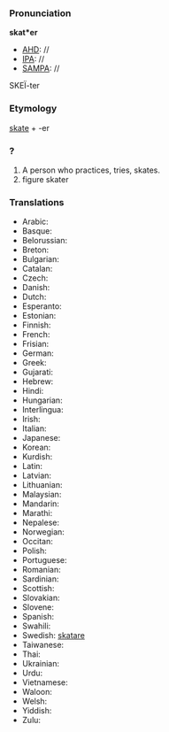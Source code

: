 ===Pronunciation===

'''skat*er'''
*[[AHD]]: //
*[[IPA]]: //
*[[SAMPA]]: //
SKE&Iuml;-ter
===Etymology===

[[skate]] + -er

===?===

#A person who practices, tries, skates.
#figure skater

===Translations===

*Arabic:
*Basque:
*Belorussian:
*Breton:
*Bulgarian:
*Catalan:
*Czech:
*Danish:
*Dutch:
*Esperanto:
*Estonian:
*Finnish:
*French:
*Frisian:
*German:
*Greek:
*Gujarati:
*Hebrew:
*Hindi:
*Hungarian:
*Interlingua:
*Irish:
*Italian:
*Japanese:
*Korean:
*Kurdish:
*Latin:
*Latvian:
*Lithuanian:
*Malaysian:
*Mandarin:
*Marathi:
*Nepalese:
*Norwegian:
*Occitan:
*Polish:
*Portuguese:
*Romanian:
*Sardinian:
*Scottish:
*Slovakian:
*Slovene:
*Spanish:
*Swahili:
*Swedish: [[skatare]]
*Taiwanese:
*Thai:
*Ukrainian:
*Urdu:
*Vietnamese:
*Waloon:
*Welsh:
*Yiddish:
*Zulu: